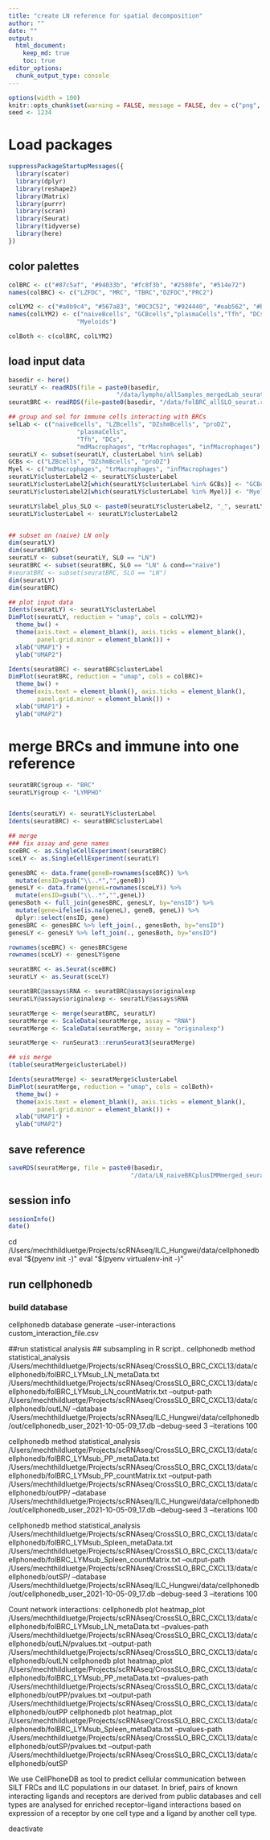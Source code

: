 ```yaml
---
title: "create LN reference for spatial decomposition"
author: ""
date: ""
output: 
  html_document:
    keep_md: true
    toc: true
editor_options: 
  chunk_output_type: console
---
```


```r
options(width = 100)
knitr::opts_chunk$set(warning = FALSE, message = FALSE, dev = c("png", "pdf"))
seed <- 1234
```

# Load packages

```r
suppressPackageStartupMessages({
  library(scater)
  library(dplyr)
  library(reshape2)
  library(Matrix)
  library(purrr)
  library(scran)
  library(Seurat)
  library(tidyverse)
  library(here)
})
```

## color palettes
```r
colBRC <- c("#87c5af", "#94033b", "#fc8f3b", "#2580fe", "#514e72")
names(colBRC) <- c("LZFDC", "MRC", "TBRC","DZFDC","PRC2")

colLYM2 <- c("#a0b9c4", "#567a83", "#0C3C52", "#924440", "#eab562", "#b5a147")
names(colLYM2) <- c("naiveBcells", "GCBcells","plasmaCells","Tfh", "DCs",
                   "Myeloids")

colBoth <- c(colBRC, colLYM2) 
```


## load input data
```r
basedir <- here()
seuratLY <- readRDS(file = paste0(basedir, 
                              "/data/lympho/allSamples_mergedLab_seurat.rds"))
seuratBRC <- readRDS(file=paste0(basedir, "/data/folBRC_allSLO_seurat.rds"))

## group and sel for immune cells interacting with BRCs
selLab <- c("naiveBcells", "LZBcells", "DZshmBcells", "proDZ",
                   "plasmaCells", 
                   "Tfh", "DCs",
                   "mdMacrophages", "trMacrophages", "infMacrophages")
seuratLY <- subset(seuratLY, clusterLabel %in% selLab)
GCBs <- c("LZBcells", "DZshmBcells", "proDZ")
Myel <- c("mdMacrophages", "trMacrophages", "infMacrophages")
seuratLY$clusterLabel2 <- seuratLY$clusterLabel
seuratLY$clusterLabel2[which(seuratLY$clusterLabel %in% GCBs)] <- "GCBcells"
seuratLY$clusterLabel2[which(seuratLY$clusterLabel %in% Myel)] <- "Myeloids"

seuratLY$label_plus_SLO <- paste0(seuratLY$clusterLabel2, "_", seuratLY$SLO)
seuratLY$clusterLabel <- seuratLY$clusterLabel2


## subset on (naive) LN only
dim(seuratLY)
dim(seuratBRC)
seuratLY <- subset(seuratLY, SLO == "LN")
seuratBRC <- subset(seuratBRC, SLO == "LN" & cond=="naive")
#seuratBRC <- subset(seuratBRC, SLO == "LN")
dim(seuratLY)
dim(seuratBRC)

## plot input data
Idents(seuratLY) <- seuratLY$clusterLabel
DimPlot(seuratLY, reduction = "umap", cols = colLYM2)+
  theme_bw() +
  theme(axis.text = element_blank(), axis.ticks = element_blank(), 
        panel.grid.minor = element_blank()) +
  xlab("UMAP1") +
  ylab("UMAP2")

Idents(seuratBRC) <- seuratBRC$clusterLabel
DimPlot(seuratBRC, reduction = "umap", cols = colBRC)+
  theme_bw() +
  theme(axis.text = element_blank(), axis.ticks = element_blank(), 
        panel.grid.minor = element_blank()) +
  xlab("UMAP1") +
  ylab("UMAP2")


```

# merge BRCs and immune into one reference
```r

seuratBRC$group <- "BRC"
seuratLY$group <- "LYMPHO"


Idents(seuratLY) <- seuratLY$clusterLabel
Idents(seuratBRC) <- seuratBRC$clusterLabel

## merge
### fix assay and gene names
sceBRC <- as.SingleCellExperiment(seuratBRC)
sceLY <- as.SingleCellExperiment(seuratLY)

genesBRC <- data.frame(geneB=rownames(sceBRC)) %>% 
  mutate(ensID=gsub("\\..*","",geneB))
genesLY <- data.frame(geneL=rownames(sceLY)) %>% 
  mutate(ensID=gsub("\\..*","",geneL))
genesBoth <- full_join(genesBRC, genesLY, by="ensID") %>% 
  mutate(gene=ifelse(is.na(geneL), geneB, geneL)) %>% 
  dplyr::select(ensID, gene)
genesBRC <- genesBRC %>% left_join(., genesBoth, by="ensID")
genesLY <- genesLY %>% left_join(., genesBoth, by="ensID")

rownames(sceBRC) <- genesBRC$gene
rownames(sceLY) <- genesLY$gene

seuratBRC <- as.Seurat(sceBRC)
seuratLY <- as.Seurat(sceLY)

seuratBRC@assays$RNA <- seuratBRC@assays$originalexp
seuratLY@assays$originalexp <- seuratLY@assays$RNA

seuratMerge <- merge(seuratBRC, seuratLY)
seuratMerge <- ScaleData(seuratMerge, assay = "RNA")
seuratMerge <- ScaleData(seuratMerge, assay = "originalexp")

seuratMerge <- runSeurat3::rerunSeurat3(seuratMerge)

## vis merge
(table(seuratMerge$clusterLabel))

Idents(seuratMerge) <- seuratMerge$clusterLabel
DimPlot(seuratMerge, reduction = "umap", cols = colBoth)+
  theme_bw() +
  theme(axis.text = element_blank(), axis.ticks = element_blank(), 
        panel.grid.minor = element_blank()) +
  xlab("UMAP1") +
  ylab("UMAP2")

```


## save reference
```r

saveRDS(seuratMerge, file = paste0(basedir,
                                  "/data/LN_naiveBRCplusIMMmerged_seurat.rds"))
```


## session info
```r
sessionInfo()
date()
```



cd /Users/mechthildluetge/Projects/scRNAseq/ILC_Hungwei/data/cellphonedb
eval "$(pyenv init -)"
eval "$(pyenv virtualenv-init -)"

## run cellphonedb
### build database
cellphonedb database generate --user-interactions custom_interaction_file.csv

##run statistical analysis
## subsampling in R script.. 
cellphonedb method statistical_analysis /Users/mechthildluetge/Projects/scRNAseq/CrossSLO_BRC_CXCL13/data/cellphonedb/folBRC_LYMsub_LN_metaData.txt /Users/mechthildluetge/Projects/scRNAseq/CrossSLO_BRC_CXCL13/data/cellphonedb/folBRC_LYMsub_LN_countMatrix.txt --output-path /Users/mechthildluetge/Projects/scRNAseq/CrossSLO_BRC_CXCL13/data/cellphonedb/outLN/ --database /Users/mechthildluetge/Projects/scRNAseq/ILC_Hungwei/data/cellphonedb/out/cellphonedb_user_2021-10-05-09_17.db --debug-seed 3 --iterations 100

cellphonedb method statistical_analysis /Users/mechthildluetge/Projects/scRNAseq/CrossSLO_BRC_CXCL13/data/cellphonedb/folBRC_LYMsub_PP_metaData.txt /Users/mechthildluetge/Projects/scRNAseq/CrossSLO_BRC_CXCL13/data/cellphonedb/folBRC_LYMsub_PP_countMatrix.txt --output-path /Users/mechthildluetge/Projects/scRNAseq/CrossSLO_BRC_CXCL13/data/cellphonedb/outPP/ --database /Users/mechthildluetge/Projects/scRNAseq/ILC_Hungwei/data/cellphonedb/out/cellphonedb_user_2021-10-05-09_17.db --debug-seed 3 --iterations 100

cellphonedb method statistical_analysis /Users/mechthildluetge/Projects/scRNAseq/CrossSLO_BRC_CXCL13/data/cellphonedb/folBRC_LYMsub_Spleen_metaData.txt /Users/mechthildluetge/Projects/scRNAseq/CrossSLO_BRC_CXCL13/data/cellphonedb/folBRC_LYMsub_Spleen_countMatrix.txt --output-path /Users/mechthildluetge/Projects/scRNAseq/CrossSLO_BRC_CXCL13/data/cellphonedb/outSP/ --database /Users/mechthildluetge/Projects/scRNAseq/ILC_Hungwei/data/cellphonedb/out/cellphonedb_user_2021-10-05-09_17.db --debug-seed 3 --iterations 100


Count network interactions:
cellphonedb plot heatmap_plot /Users/mechthildluetge/Projects/scRNAseq/CrossSLO_BRC_CXCL13/data/cellphonedb/folBRC_LYMsub_LN_metaData.txt --pvalues-path /Users/mechthildluetge/Projects/scRNAseq/CrossSLO_BRC_CXCL13/data/cellphonedb/outLN/pvalues.txt --output-path /Users/mechthildluetge/Projects/scRNAseq/CrossSLO_BRC_CXCL13/data/cellphonedb/outLN
cellphonedb plot heatmap_plot /Users/mechthildluetge/Projects/scRNAseq/CrossSLO_BRC_CXCL13/data/cellphonedb/folBRC_LYMsub_PP_metaData.txt --pvalues-path /Users/mechthildluetge/Projects/scRNAseq/CrossSLO_BRC_CXCL13/data/cellphonedb/outPP/pvalues.txt --output-path /Users/mechthildluetge/Projects/scRNAseq/CrossSLO_BRC_CXCL13/data/cellphonedb/outPP
cellphonedb plot heatmap_plot /Users/mechthildluetge/Projects/scRNAseq/CrossSLO_BRC_CXCL13/data/cellphonedb/folBRC_LYMsub_Spleen_metaData.txt --pvalues-path /Users/mechthildluetge/Projects/scRNAseq/CrossSLO_BRC_CXCL13/data/cellphonedb/outSP/pvalues.txt --output-path /Users/mechthildluetge/Projects/scRNAseq/CrossSLO_BRC_CXCL13/data/cellphonedb/outSP

We use CellPhoneDB as tool to predict cellular communication between SILT FRCs and ILC populations in our dataset. In brief, pairs of known interacting ligands and receptors are derived from public databases and cell types are analysed for enriched receptor–ligand interactions based on expression of a receptor by one cell type and a ligand by another cell type. 

deactivate  
